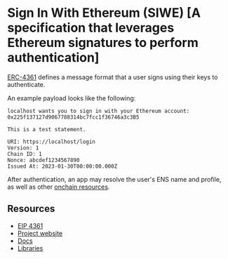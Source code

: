 
# Sign In With Ethereum (SIWE) [A specification that leverages Ethereum signatures to perform authentication]

[ERC-4361](https://eips.ethereum.org/EIPS/eip-4361) defines a message format that a user signs using their keys to authenticate.

An example payload looks like the following:

```
localhost wants you to sign in with your Ethereum account:
0x225f137127d9067788314bc7fcc1f36746a3c3B5

This is a test statement.

URI: https://localhost/login
Version: 1
Chain ID: 1
Nonce: abcdef1234567890
Issued At: 2023-01-30T00:00:00.000Z
```

After authentication, an app may resolve the user's ENS name and profile, as well as other [onchain resources](https://docs.siwe.xyz/quickstart/retrieve-onchain-data).

## Resources

* [EIP 4361](https://eips.ethereum.org/EIPS/eip-4361)
* [Project website](https://siwe.xyz/)
* [Docs](https://docs.siwe.xyz/)
* [Libraries](https://docs.siwe.xyz/libraries/)
